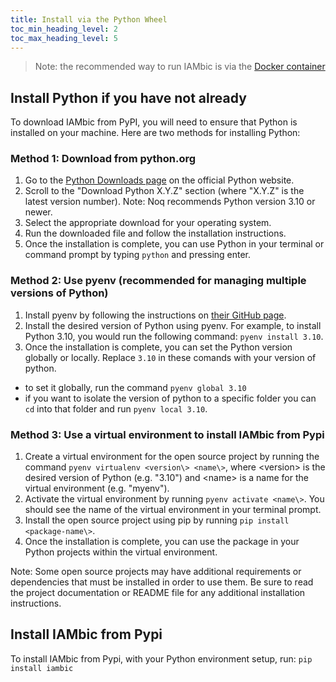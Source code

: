 ```yaml
---
title: Install via the Python Wheel
toc_min_heading_level: 2
toc_max_heading_level: 5
---
```


> Note: the recommended way to run IAMbic is via the [Docker container](./install_via_docker.mdx)

## Install Python if you have not already

To download IAMbic from PyPI, you will need to ensure that Python is installed on your machine. Here are two methods for installing Python:

### Method 1: Download from python.org

1. Go to the [Python Downloads page]( https://www.python.org/downloads) on the official Python website.
1. Scroll to the "Download Python X.Y.Z" section (where "X.Y.Z" is the latest version number). Note: Noq recommends Python version 3.10 or newer.
1. Select the appropriate download for your operating system.
1. Run the downloaded file and follow the installation instructions.
1. Once the installation is complete, you can use Python in your terminal or command prompt by typing `python` and pressing enter.

### Method 2: Use pyenv (recommended for managing multiple versions of Python)

1. Install pyenv by following the instructions on [their GitHub page](https://github.com/pyenv/pyenv).
1. Install the desired version of Python using pyenv. For example, to install Python 3.10, you would run the following command: `pyenv install 3.10`.
1. Once the installation is complete, you can set the Python version globally or locally. Replace `3.10` in these comands with your version of python.
* to set it globally, run the command `pyenv global 3.10`
* if you want to isolate the version of python to a specific folder you can `cd` into that folder and run `pyenv local 3.10`.

### Method 3: Use a virtual environment to install IAMbic from Pypi
1. Create a virtual environment for the open source project by running the command `pyenv virtualenv <version\> <name\>`, where <version\> is the desired version of Python (e.g. "3.10") and <name\> is a name for the virtual environment (e.g. "myenv").
1. Activate the virtual environment by running `pyenv activate <name\>`. You should see the name of the virtual environment in your terminal prompt.
1. Install the open source project using pip by running `pip install <package-name\>`.
1. Once the installation is complete, you can use the package in your Python projects within the virtual environment.

Note: Some open source projects may have additional requirements or dependencies that must be installed in order to use them. Be sure to read the project documentation or README file for any additional installation instructions.

## Install IAMbic from Pypi

To install IAMbic from Pypi, with your Python environment setup, run: `pip install iambic`
